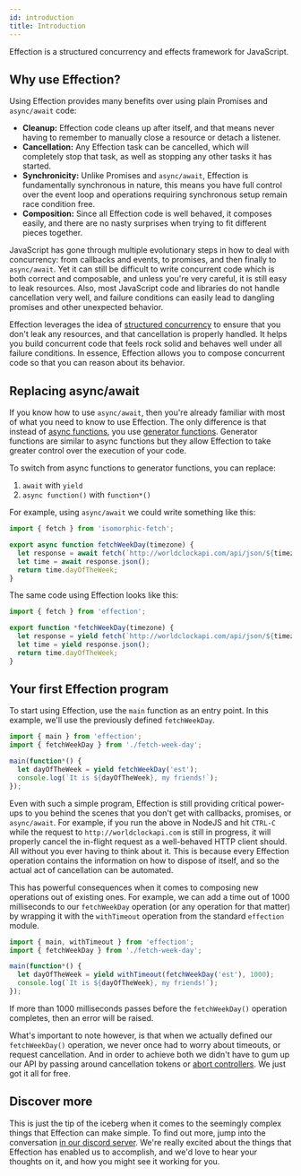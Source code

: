 ```yaml
---
id: introduction
title: Introduction
---
```


Effection is a structured concurrency and effects framework for JavaScript.

## Why use Effection?

Using Effection provides many benefits over using plain Promises and
`async/await` code:

- **Cleanup:** Effection code cleans up after itself, and that means never having
  to remember to manually close a resource or detach a listener.
- **Cancellation:** Any Effection task can be cancelled, which will completely
  stop that task, as well as stopping any other tasks it has started.
- **Synchronicity:** Unlike Promises and `async/await`, Effection is fundamentally
  synchronous in nature, this means you have full control over the event loop
  and operations requiring synchronous setup remain race condition free.
- **Composition:** Since all Effection code is well behaved, it
  composes easily, and there  are no nasty surprises when trying to
  fit different pieces together.

JavaScript has gone through multiple evolutionary steps in how to deal
with concurrency: from callbacks and events, to promises, and then
finally to `async/await`. Yet it can still be difficult to write
concurrent code which is both correct and composable, and unless
you're very careful, it is still easy to leak resources. Also, most
JavaScript code and libraries do not handle cancellation very well,
and failure conditions can easily lead to dangling promises and other
unexpected behavior.

Effection leverages the idea of [structured concurrency][structured concurrency]
to ensure that you don't leak any resources, and that cancellation is
properly handled. It helps you build concurrent code that feels rock
solid and behaves well under all failure conditions. In essence,
Effection allows you to compose concurrent code so that you can reason
about its behavior.


## Replacing async/await

If you know how to use `async/await`, then you're already familiar with most of
what you need to know to use Effection. The only difference is that instead
of [async functions][], you use [generator functions][]. Generator functions are
similar to async functions but they allow Effection to take greater control over
the execution of your code.

To switch from async functions to generator functions, you can replace:

1. `await` with `yield`
1. `async function()` with `function*()`


For example, using `async/await` we could write something like this:

``` javascript
import { fetch } from 'isomorphic-fetch';

export async function fetchWeekDay(timezone) {
  let response = await fetch(`http://worldclockapi.com/api/json/${timezone}/now`);
  let time = await response.json();
  return time.dayOfTheWeek;
}
```

The same code using Effection looks like this:

``` javascript
import { fetch } from 'effection';

export function *fetchWeekDay(timezone) {
  let response = yield fetch(`http://worldclockapi.com/api/json/${timezone}/now`);
  let time = yield response.json();
  return time.dayOfTheWeek;
}
```

## Your first Effection program

To start using Effection, use the `main` function as an entry
point. In this example, we'll use the previously defined
`fetchWeekDay`.

``` javascript
import { main } from 'effection';
import { fetchWeekDay } from './fetch-week-day';

main(function*() {
  let dayOfTheWeek = yield fetchWeekDay('est');
  console.log(`It is ${dayOfTheWeek}, my friends!`);
});
```

Even with such a simple program, Effection is still providing critical
power-ups to you behind the scenes that you don't get with callbacks,
promises, or `async/await`. For example, if you run the above in
NodeJS and hit `CTRL-C` while the request to `http://worldclockapi.com` is
still in progress, it will properly cancel the in-flight request
as a well-behaved HTTP client should. All without you ever having to
think about it. This is because every Effection operation contains
the information on how to dispose of itself, and so the actual act of
cancellation can be automated.

This has powerful consequences when it comes to composing new
operations out of existing ones. For example, we can add a time out of
1000 milliseconds to our `fetchWeekDay` operation (or any operation
for that matter) by wrapping it with the `withTimeout` operation from
the standard `effection` module.

``` javascript
import { main, withTimeout } from 'effection';
import { fetchWeekDay } from './fetch-week-day';

main(function*() {
  let dayOfTheWeek = yield withTimeout(fetchWeekDay('est'), 1000);
  console.log(`It is ${dayOfTheWeek}, my friends!`);
});
```

If more than 1000 milliseconds passes before the `fetchWeekDay()`
operation completes, then an error will be raised.

What's important to note however, is that when we actually defined our
`fetchWeekDay()` operation, we never once had to worry about timeouts,
or request cancellation. And in order to achieve both we didn't have
to gum up our API by passing around cancellation tokens or [abort
controllers][abort controller]. We just got it all for free.

## Discover more

This is just the tip of the iceberg when it comes to the seemingly complex
things that Effection can make simple. To find out more, jump
into the conversation [in our discord server][discord]. We're really
excited about the things that Effection has enabled us to accomplish,
and we'd love to hear your thoughts on it, and how you might see
it working for you.

[structured concurrency]: https://vorpus.org/blog/notes-on-structured-concurrency-or-go-statement-considered-harmful/
[generator functions]: https://developer.mozilla.org/en-US/docs/Web/JavaScript/Reference/Statements/function*
[generators]: https://developer.mozilla.org/en-US/docs/Web/JavaScript/Reference/Global_Objects/Generator
[async functions]: https://developer.mozilla.org/en-US/docs/Web/JavaScript/Reference/Statements/async_function
[abort controller]: https://developer.mozilla.org/en-US/docs/Web/API/AbortController
[discord]: https://discord.gg/Ug5nWH8
